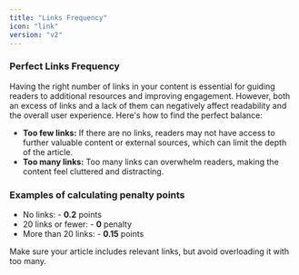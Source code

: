 ```yaml
---
title: "Links Frequency"
icon: "link"
version: "v2"
---
```


### Perfect Links Frequency

Having the right number of links in your content is essential for guiding readers to additional resources and improving engagement. However, both an excess of links and a lack of them can negatively affect readability and the overall user experience. Here's how to find the perfect balance:

- **Too few links:** If there are no links, readers may not have access to further valuable content or external sources, which can limit the depth of the article.
- **Too many links:** Too many links can overwhelm readers, making the content feel cluttered and distracting.

### Examples of calculating penalty points

- No links: - **0.2** points
- 20 links or fewer: - **0** penalty
- More than 20 links: - **0.15** points

<Tip>
  Make sure your article includes relevant links, but avoid overloading it with
  too many.
</Tip>

